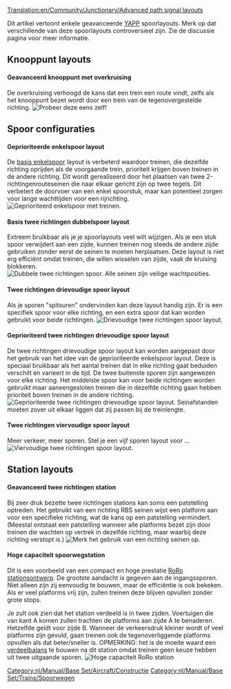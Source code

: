 [[Translation:en/Community/Junctionary/Advanced path signal layouts]]

Dit artikel vertoont enkele geavanceerde [[nl/Archive/Manual/Nu een andere routegebaseerde signaleringpatch/YAPP|YAPP]] spoorlayouts. Merk op dat verschillende van deze spoorlayouts controversieel zijn. Zie de discussie pagina voor meer informatie.

== Knooppunt layouts ==
====Geavanceerd knooppunt met overkruising====
De overkruising verhoogd de kans dat een trein een route vindt, zelfs als het knooppunt bezet wordt door een trein van de tegenovergestelde richting.
[[File:en/Community/Junctionary/Yapp advancedjunction.png|frame|center|Probeer deze eens zelf!]]

== Spoor configuraties ==
====Geprioriteerde enkelspoor layout====
De [[nl/Archive/Manual/Nu een andere routegebaseerde signaleringpatch/YAPP#basic-single-track|basis enkelspoor]] layout is verbeterd waardoor treinen, die dezelfde richting oprijden als de voorgaande trein, prioriteit krijgen boven treinen in de andere richting. Dit wordt gerealiseerd door het plaatsen van twee 2-richtingenrouteseinen die naar elkaar gericht zijn op twee tegels. Dit verbetert de doorvoer van een enkel spoorstuk, maar kan potentieel zorgen voor lange wachttijden voor een rijrichting.
[[File:en/Community/Junctionary/Yapp adv single track.png|frame|center|Geprioriteerd enkelspoor met treinen.]]

====Basis twee richtingen dubbelspoor layout====
Extreem bruikbaar als je je spoorlayouts veel wilt wijzigen. Als je een stuk spoor verwijdert aan een zijde, kunnen treinen nog steeds de andere zijde gebruiken zonder eerst de seinen te moeten herplaatsen. Deze layout is niet erg efficiënt omdat treinen, die willen wisselen van zijde, vaak de kruising blokkeren.
[[File:en/Community/Junctionary/Yapp dualtrack.png|frame|center|Dubbele twee richtingen spoor. Alle seinen zijn veilige wachtposities.]]

====Twee richtingen drievoudige spoor layout====
Als je sporen "spitsuren" ondervinden kan deze layout handig zijn. Er is een specifiek spoor voor elke richting, en een extra spoor dat kan worden gebruikt voor beide richtingen.
[[File:en/Community/Junctionary/Pbs 3track.png|frame|center|Drievoudige twee richtingen spoor layout.]]

====Geprioriteerd twee richtingen drievoudige spoor layout====
De twee richtingen drievoudige spoor layout kan worden aangepast door het gebruik van het idee van de geprioriteerde enkelspoor layout. Deze is speciaal bruikbaar als het aantal treinen dat in elke richting gaat beduiden verschilt en varieert in de tijd. De twee buitenste sporen zijn aangewezen voor elke richting. Het middelste spoor kan voor beide richtingen worden gebruikt maar aaneengesloten treinen die in dezelfde richting gaan hebben prioriteit boven treinen in de andere richting.
[[File:en/Community/Junctionary/Yapp triple track.png|frame|center|Geprioriteerde twee richtingen drievoudige spoor layout. Seinafstanden moeten zover uit elkaar liggen dat zij passen bij de treinlengte.]]

====Twee richtingen viervoudige spoor layout====
Meer verkeer, meer sporen. Stel je een vijf sporen layout voor ...
[[File:en/Community/Junctionary/Yapp quadtrack.png|frame|center|Viervoudige twee richtingen spoor layout.]]

== Station layouts ==
====Geavanceerd twee richtingen station====
Bij zeer druk bezette twee richtingen stations kan soms een patstelling optreden. Het gebruikt van een richting RBS seinen wijst een platform aan voor een specifieke richting, wat de kans op een patstelling vermindert. (Meestal ontstaat een patstelling wanneer alle platforms bezet zijn door treinen die wachten op vertrek in dezelfde richting, maar waarbij deze richting verstopt is.)
[[File:en/Community/Junctionary/Yapp advancedstation.png|frame|center|Merk het gebruik van een richting seinen op.]]

====Hoge capaciteit spoorwegstation====
Dit is een voorbeeld van een compact en hoge prestatie [[nl/Manual/Spoorwegstation#ro-ro|RoRo stationsontwerp]]. De grootste aandacht is gegeven aan de ingangssporen. Niet alleen zijn zij eenvoudig te bouwen, maar de efficiëntie is ook bekeken. Als er veel platforms vrij zijn, zullen treinen deze blijven opvullen zonder grote stops.

Je zult ook zien dat het station verdeeld is in twee zijden. Voertuigen die van kant A komen zullen trachten de platforms aan zijde A te benaderen. Hetzelfde geldt voor zijde B. Wanneer de verkeersdruk kleiner wordt of veel platforms zijn gevuld, gaan treinen ook de tegenoverliggende platforms opvullen als dat beter/sneller is. OPMERKING: het is de moeite waard een  [http://wiki.openttdcoop.org/Balancing verdeelbalans] te bouwen na dit station omdat treinen geen keuze hebben uit twee uitgaande sporen.
[[File:en/Community/Junctionary/Roro pbs4.png|frame|center|Hoge capaciteit RoRo station]]<br>
{{nl/Kenmerken|0.7|0.7.0}}
[[Category:nl/Manual/Base Set/Aircraft/Constructie]]
[[Category:nl/Manual/Base Set/Trains/Spoorwegen]]